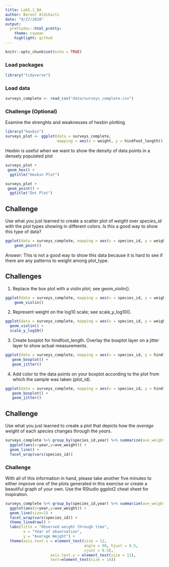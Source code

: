 ```yaml
---
title: Lab5.1_BA
author: Berent Aldikacti
date: "9/27/2020"
output:
  prettydoc::html_pretty:
    theme: cayman
    highlight: github
---
```


```r
knitr::opts_chunk$set(echo = TRUE)
```

### Load packages
```r
library("tidyverse")
```

### Load data
```r
surveys_complete <- read_csv("data/surveys_complete.csv")
```

### Challenge (Optional)

Examine the strenghts and weaknesses of hexbin plotting
```r
library("hexbin")
surveys_plot <- ggplot(data = surveys_complete, 
                       mapping = aes(x = weight, y = hindfoot_length))
```

Hexbin is useful when we want to show the density of data points in a densely populated plot
```r
surveys_plot +
 geom_hex() +
  ggtitle("Hexbin Plot")
```
```r
surveys_plot +
 geom_point() +
  ggtitle("Dot Plot")
```

## Challenge

Use what you just learned to create a scatter plot of *weight* over *species_id* with the plot types showing in different colors. Is this a good way to show this type of data?
```r
ggplot(data = surveys_complete, mapping = aes(x = species_id, y = weight, color=plot_type)) +
    geom_point()
```
*Answer:* This is not a good way to show this data because it is hard to see if there are any patterns to weight among plot_type.

## Challenges

1. Replace the box plot with a violin plot; see geom_violin().
```r
ggplot(data = surveys_complete, mapping = aes(x = species_id, y = weight)) +
    geom_violin()
```

2. Represent weight on the log10 scale; see scale_y_log10().
```r
ggplot(data = surveys_complete, mapping = aes(x = species_id, y = weight)) +
  geom_violin() +
  scale_y_log10()
```

3. Create boxplot for hindfoot_length. Overlay the boxplot layer on a jitter layer to show actual measurements.
```r
ggplot(data = surveys_complete, mapping = aes(x = species_id, y = hindfoot_length)) +
   geom_boxplot() +
   geom_jitter()
```

4. Add color to the data points on your boxplot according to the plot from which the sample was taken (plot_id).
```r
ggplot(data = surveys_complete, mapping = aes(x = species_id, y = hindfoot_length, color=factor(plot_id))) +
   geom_boxplot() +
   geom_jitter()
```

## Challenge

Use what you just learned to create a plot that depicts how the *average weight* of each *species* changes through the *years*.
```r
surveys_complete %>% group_by(species_id,year) %>% summarize(ave_weight=mean(weight)) %>%
  ggplot(aes(x=year,y=ave_weight)) + 
  geom_line() + 
  facet_wrap(vars(species_id))
```

### Challenge 

With all of this information in hand, please take another five minutes to either improve one of the plots generated in this exercise or create a beautiful graph of your own. Use the RStudio ggplot2 cheat sheet for inspiration.

```r
surveys_complete %>% group_by(species_id,year) %>% summarize(ave_weight=mean(weight)) %>%
  ggplot(aes(x=year,y=ave_weight)) + 
  geom_line(size=1) + 
  facet_wrap(vars(species_id)) +
  theme_linedraw() +
  labs(title = "Observed weight through time",
        x = "Year of observation",
        y = "Average Weight") +
  theme(axis.text.x = element_text(size = 12, 
                                   angle = 90, hjust = 0.5, 
                                   vjust = 0.5),
                    axis.text.y = element_text(size = 11),
                    text=element_text(size = 14))
```

